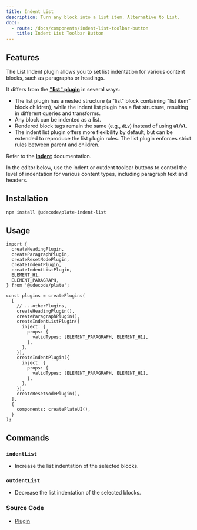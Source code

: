 ```yaml
---
title: Indent List
description: Turn any block into a list item. Alternative to List.
docs:
  - route: /docs/components/indent-list-toolbar-button
    title: Indent List Toolbar Button
---
```


<ComponentPreview name="playground-demo" id="indentlist" />

## Features

The List Indent plugin allows you to set list indentation for various content blocks, such as paragraphs or headings.

It differs from the **["list" plugin](/docs/list)** in several ways:

- The list plugin has a nested structure (a "list" block containing "list item" block children), while the indent list plugin has a flat structure, resulting in different queries and transforms.
- Any block can be indented as a list.
- Rendered block tags remain the same (e.g., **`div`**) instead of using **`ul`**/**`ol`**.
- The indent list plugin offers more flexibility by default, but can be extended to reproduce the list plugin rules. The list plugin enforces strict rules between parent and children.

Refer to the **[Indent](/docs/indent)** documentation.

In the editor below, use the indent or outdent toolbar buttons to control the level of indentation for various content types, including paragraph text and headers.

## Installation

```bash
npm install @udecode/plate-indent-list
```

## Usage

```tsx
import {
  createHeadingPlugin,
  createParagraphPlugin,
  createResetNodePlugin,
  createIndentPlugin,
  createIndentListPlugin,
  ELEMENT_H1,
  ELEMENT_PARAGRAPH,
} from '@udecode/plate';

const plugins = createPlugins(
  [
    // ...otherPlugins,
    createHeadingPlugin(),
    createParagraphPlugin(),
    createIndentListPlugin({
      inject: {
        props: {
          validTypes: [ELEMENT_PARAGRAPH, ELEMENT_H1],
        },
      },
    }),
    createIndentPlugin({
      inject: {
        props: {
          validTypes: [ELEMENT_PARAGRAPH, ELEMENT_H1],
        },
      },
    }),
    createResetNodePlugin(),
  ],
  {
    components: createPlateUI(),
  }
);
```

## Commands

### `indentList`

- Increase the list indentation of the selected blocks.

### `outdentList`

- Decrease the list indentation of the selected blocks.

### Source Code

- [Plugin](https://github.com/udecode/plate/blob/main/packages/indent-list/src/createIndentListPlugin.ts)
